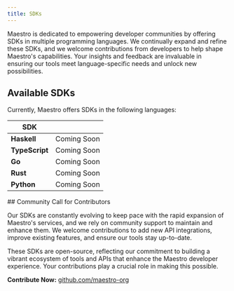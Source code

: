```yaml
---
title: SDKs
---
```


Maestro is dedicated to empowering developer communities by offering SDKs in multiple programming languages. We continually expand and refine these SDKs, and we welcome contributions from developers to help shape Maestro's capabilities. Your insights and feedback are invaluable in ensuring our tools meet language-specific needs and unlock new possibilities.


## Available SDKs

Currently, Maestro offers SDKs in the following languages:

| **SDK**        |             |
| -------------- | ----------- |
| **Haskell**    | Coming Soon |
| **TypeScript** | Coming Soon |
| **Go**         | Coming Soon |
| **Rust**       | Coming Soon |
| **Python**     | Coming Soon |


<Info>
## Community Call for Contributors

Our SDKs are constantly evolving to keep pace with the rapid expansion of Maestro's services, and we rely on community support to maintain and enhance them. We welcome contributions to add new API integrations, improve existing features, and ensure our tools stay up-to-date.

These SDKs are open-source, reflecting our commitment to building a vibrant ecosystem of tools and APIs that enhance the Maestro developer experience. Your contributions play a crucial role in making this possible.

**Contribute Now:** [github.com/maestro-org](https://github.com/maestro-org)
</Info>